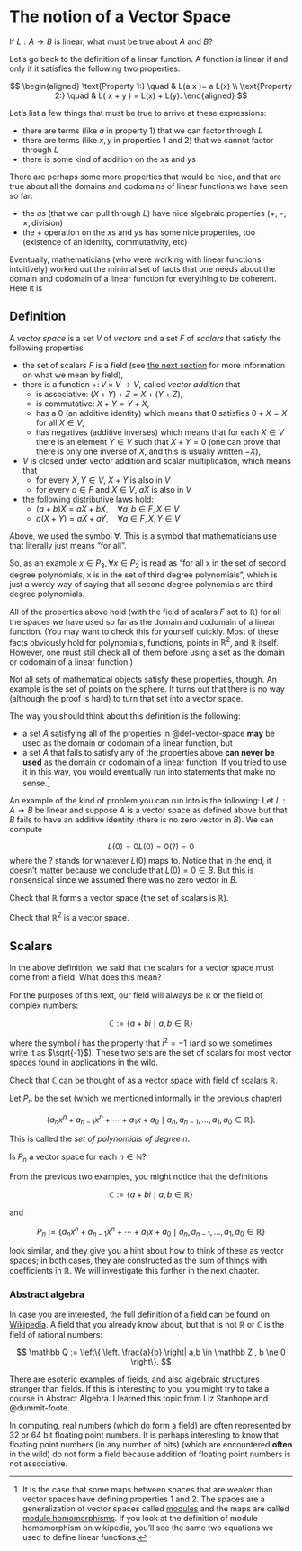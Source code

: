 # The notion of a Vector Space

If $L : A \to B$ is linear, what must be true about $A$ and $B$?

Let's go back to the definition of a linear function.
A function is linear if and only if it satisfies the following two properties:

$$
\begin{aligned}
\text{Property 1:} \quad & L(a x )= a L(x) \\
\text{Property 2:} \quad & L( x + y ) = L(x) + L(y).
\end{aligned}
$$

Let's list a few things that must be true to arrive at these expressions:

- there are terms (like $a$ in property 1) that we can factor through $L$
- there are terms (like $x,y$ in properties 1 and 2) that we cannot factor through $L$
- there is some kind of addition on the $x$s and $y$s

There are perhaps some more properties that would be nice, and that are true about all the domains and codomains of linear functions we have seen so far:

- the $a$s (that we can pull through $L$) have nice algebraic properties ($+,-,\times, \text{division}$)
- the $+$ operation on the $x$s and $y$s has some nice properties, too (existence of an identity, commutativity, etc)

Eventually, mathematicians (who were working with linear functions intuitively) worked out the minimal set of facts that one needs about the domain and codomain of a linear function for everything to be coherent.
Here it is

## Definition

::: {#def-vector-space}

A *vector space* is a set $V$ of *vectors* and a set $F$ of *scalars* that satisfy the following properties

- the set of scalars $F$ is a field (see [the next section](#scalars) for more information on what we mean by field),
- there is a function $+ \colon V \times V \to V$, called *vector addition* that 
  - is associative: $(X+Y) + Z = X + (Y + Z)$,
  - is commutative: $X+Y = Y+X$,
  - has a $0$ (an additive identity) which means that $0$ satisfies $0 + X = X$ for all $X \in V$,
  - has negatives (additive inverses) which means that for each $X \in V$ there is an element $Y \in V$ such that $X + Y = 0$ (one can prove that there is only one inverse of $X$, and this is usually written $-X$),
- $V$ is closed under vector addition and scalar multiplication, which means that 
  - for every $X,Y \in V$, $X + Y$ is also in $V$
  - for every $a \in F$ and $X \in V$, $aX$ is also in $V$
- the following distributive laws hold:
  - $(a+b) X = aX + bX , \quad \forall a, b\in F , X \in V$
  - $a(X+Y) = aX + aY , \quad \forall a \in F ,  X,Y \in V$

:::

::: {.callout-tip title="Notation"}

Above, we used the symbol $\forall$.
This is a symbol that mathematicians use that literally just means "for all".

So, as an example $x \in P_3 , \forall x \in P_2$ is read as "for all x in the set of second degree polynomials, x is in the set of third degree polynomials", which is just a wordy way of saying that all second degree polynomials are third degree polynomials.

:::

All of the properties above hold (with the field of scalars $F$ set to $\mathbb R$) for all the spaces we have used so far as the domain and codomain of a linear function. (You may want to check this for yourself quickly. Most of these facts obviously hold for polynomials, functions, points in $\mathbb R^2$, and $\mathbb R$ itself. However, one must still check all of them before using a set as the domain or codomain of a linear function.)

Not all sets of mathematical objects satisfy these properties, though.
An example is the set of points on the sphere.
It turns out that there is no way (although the proof is hard) to turn that set into a vector space.

The way you should think about this definition is the following:

- a set $A$ satisfying all of the properties in @def-vector-space **may** be used as the domain or codomain of a linear function, but
- a set $A$ that fails to satisfy any of the properties above **can never be used** as the domain or codomain of a linear function. If you tried to use it in this way, you would eventually run into statements that make no sense.[^ring-note]

[^ring-note]: It is the case that some maps between spaces that are weaker than vector spaces have defining properties 1 and 2. The spaces are a generalization of vector spaces called [modules](https://en.wikipedia.org/wiki/Module_(mathematics)) and the maps are called [module homomorphisms](https://en.wikipedia.org/wiki/Module_homomorphism). If you look at the definition of module homomorphism on wikipedia, you'll see the same two equations we used to define linear functions.

An example of the kind of problem you can run into is the following: Let $L:A \to B$ be linear and suppose $A$ is a vector space as defined above but that $B$ fails to have an additive identity (there is no zero vector in $B$).
We can compute

$$
L(0) = 0L(0) = 0 (?) = 0
$$
where the $?$ stands for whatever $L(0)$ maps to.
Notice that in the end, it doesn't matter because we conclude that $L(0) = 0 \in B$.
But this is nonsensical since we assumed there was no zero vector in $B$.

::: {#exr-r-is-a-vspace}

Check that $\mathbb R$ forms a vector space (the set of scalars is $\mathbb R$).

:::

::: {#exr-r2-is-a-vspace}

Check that $\mathbb R^2$ is a vector space.

:::

## Scalars

In the above definition, we said that the scalars for a vector space must come from a field.
What does this mean?

For the purposes of this text, our field will always be $\mathbb R$ or the field of complex numbers:

$$
\mathbb C := \{ a + b i \mid a,b \in \mathbb R \}
$$

where the symbol $i$ has the property that $i^2 = -1$ (and so we sometimes write it as $\sqrt{-1}$).
These two sets are the set of scalars for most vector spaces found in applications in the wild.

::: {#exr-c-is-a-vspace-over-r}

Check that $\mathbb C$ can be thought of as a vector space with field of scalars $\mathbb R$.

:::

::: {#def-polynomial-space}

Let $P_n$ be the set (which we mentioned informally in the previous chapter)

$$
\left\{ a_{n} x^n + a_{n-1} x^n + \cdots + a_1 x + a_0 \mid a_n , a_{n-1}, \ldots , a_1 , a_0 \in \mathbb R \right\}.
$$

This is called the *set of polynomials of degree $n$*.

:::

::: {#exr-pn-is-a-vspace}

Is $P_n$ a vector space for each $n \in \mathbb N$?

:::

From the previous two examples, you might notice that the definitions

$$
\mathbb C := \{ a + b i \mid a,b \in \mathbb R \}
$$

and 

$$
P_n := \left\{ a_{n} x^n + a_{n-1} x^n + \cdots + a_1 x + a_0 \mid a_n , a_{n-1}, \ldots , a_1 , a_0 \in \mathbb R \right\}
$$

look similar, and they give you a hint about how to think of these as vector spaces; in both cases, they are constructed as the sum of things with coefficients in $\mathbb R$.
We will investigate this further in the next chapter.

### Abstract algebra

In case you are interested, the full definition of a field can be found on [Wikipedia](https://en.wikipedia.org/wiki/Field_(mathematics)#Classic_definition).
A field that you already know about, but that is not $\mathbb R$ or $\mathbb C$ is the field of rational numbers:

$$
\mathbb Q := \left\{ \left. \frac{a}{b}  \right| a,b \in \mathbb Z ,  b \ne 0  \right\}.
$$

There are esoteric examples of fields, and also algebraic structures stranger than fields.
If this is interesting to you, you might try to take a course in Abstract Algebra.
I learned this topic from Liz Stanhope and @dummit-foote.

In computing, real numbers (which do form a field) are often represented by 32 or 64 bit floating point numbers.
It is perhaps interesting to know that floating point numbers (in any number of bits) (which are encountered **often** in the wild) do not form a field because addition of floating point numbers is not associative.